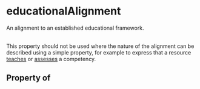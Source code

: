 # educationalAlignment

An alignment to an established educational framework.<br/><br/>

This property should not be used where the nature of the alignment can be described using a simple property, for example to express that a resource <a class="localLink" href="/teaches">teaches</a> or <a class="localLink" href="/assesses">assesses</a> a competency.

## Property of



